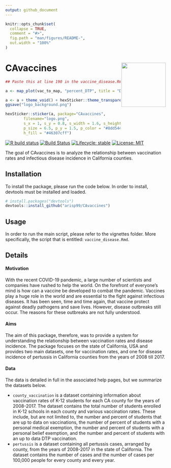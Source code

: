 ```yaml
---
output: github_document
---
```


<!-- README.md is generated from README.Rmd. Please edit that file -->

```r
knitr::opts_chunk$set(
  collapse = TRUE,
  comment = "#>",
  fig.path = "man/figures/README-",
  out.width = "100%"
)
```


# CAvaccines <a href='https://github.com/arisp99/CAvaccines'><img src='man/logo/logo.png' align="right" height="139" /></a>

```r
## Paste this at line 190 in the vaccine_disease.Rmd file

a <- map_plot(vac_to_map, "percent_DTP", title = "DTP Vaccinations")

a <- a + theme_void() + hexSticker::theme_transparent() + theme(legend.position = "none") + labs(title = NULL)
ggsave("logo_background.png")

hexSticker::sticker(a, package="CAvaccines", 
        filename="logo.png", 
        s_x = 1, s_y = 0.8, s_width = 1.6, s_height = 1.2,
        p_size = 6.5, p_y = 1.5, p_color = "#8dd544ff", h_color = "#8dd544ff",
        h_fill = "#46307cff")
```


<!-- badges: start -->
[![R build status](https://github.com/arisp99/CAvaccines/workflows/R-CMD-check/badge.svg)](https://github.com/arisp99/CAvaccines/actions)
[![Build Status](https://travis-ci.com/arisp99/CAvaccines.svg?branch=master)](https://travis-ci.com/arisp99/CAvaccines)
[![Lifecycle: stable](https://img.shields.io/badge/lifecycle-stable-brightgreen.svg)](https://www.tidyverse.org/lifecycle/#stable)
[![License: MIT](https://img.shields.io/badge/License-MIT-yellow.svg)]()
<!-- badges: end -->

The goal of CAvaccines is to analyze the relationship between vaccination rates
and infectious disease incidence in California counties.

## Installation
To install the package, please run the code below. In order to install, devtools
must be installed and loaded.
```r
# install.packages("devtools")
devtools::install_github("arisp99/CAvaccines")
```

## Usage
In order to run the main script, please refer to the vignettes folder. 
More specifically, the script that is entitled: `vaccine_disease.Rmd`. 

## Details
#### Motivation
With the recent COVID-19 pandemic, a large number of scientists and companies
have rushed to help the world. On the forefront of everyone's mind is how can
a vaccine be developed to combat the pandemic. Vaccines play a huge role in the
world and are essential to the fight against infectious diseases. It has been
seen, time and time again, that vaccine protect against deadly pathogens and
save lives. However, disease outbreaks still occur. The reasons for these 
outbreaks are not fully understood. 

#### Aims
The aim of this package, therefore, was to provide a system for understanding
the relationship between vaccination rates and disease incidence. The package 
focuses on the state of California, USA and provides two main datasets, one 
for vaccination rates, and one for disease incidence of pertussis in California 
counties from the years of 2008 till 2017.

#### Data
The data is detailed in full in the associated help pages, but we summarize the
datasets below.

* `county_vaccination` is a dataset containing information about vaccination 
rates of K-12 students for each CA county for the years of 2008-2017. The 
dataset contains the total number of students enrolled in K-12 schools in each 
county and various vaccination rates. These include, but are not limited to, 
the number and percent of students that are up to data on vaccinations, the
number of percent of students with a personal medical exemption, the number and
percent of students with a personal belief exemption, and the number and percent
of students with an up to data DTP vaccination.
* `pertussis` is a dataset containing all pertussis cases, arranged by county, 
from the years of 2008-2017 in the state of California. The dataset contains the
number of cases and the number of cases per 100,000 people for every county and
every year.

